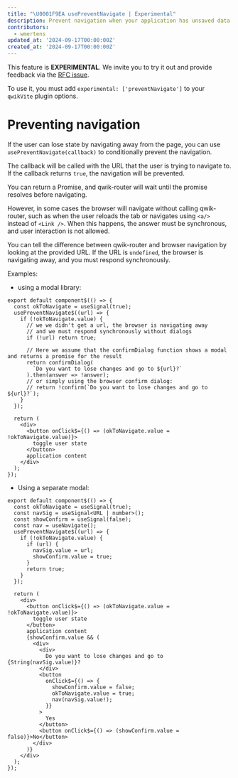 ```yaml
---
title: "\U0001F9EA usePreventNavigate | Experimental"
description: Prevent navigation when your application has unsaved data.
contributors:
  - wmertens
updated_at: '2024-09-17T00:00:00Z'
created_at: '2024-09-17T00:00:00Z'
---
```


This feature is **EXPERIMENTAL**. We invite you to try it out and provide feedback via the [RFC issue](https://github.com/QwikDev/qwik-evolution/issues/15).

To use it, you must add `experimental: ['preventNavigate']` to your `qwikVite` plugin options.

# Preventing navigation

If the user can lose state by navigating away from the page, you can use `usePreventNavigate(callback)` to conditionally prevent the navigation.

The callback will be called with the URL that the user is trying to navigate to. If the callback returns `true`, the navigation will be prevented.

You can return a Promise, and qwik-router will wait until the promise resolves before navigating.

However, in some cases the browser will navigate without calling qwik-router, such as when the user reloads the tab or navigates using `<a/>` instead of `<Link />`. When this happens, the answer must be synchronous, and user interaction is not allowed.

You can tell the difference between qwik-router and browser navigation by looking at the provided URL. If the URL is `undefined`, the browser is navigating away, and you must respond synchronously.

Examples:

- using a modal library:

```tsx
export default component$(() => {
  const okToNavigate = useSignal(true);
  usePreventNavigate$((url) => {
    if (!okToNavigate.value) {
      // we we didn't get a url, the browser is navigating away
      // and we must respond synchronously without dialogs
      if (!url) return true;

      // Here we assume that the confirmDialog function shows a modal and returns a promise for the result
      return confirmDialog(
        `Do you want to lose changes and go to ${url}?`
      ).then(answer => !answer);
      // or simply using the browser confirm dialog:
      // return !confirm(`Do you want to lose changes and go to ${url}?`);
    }
  });

  return (
    <div>
      <button onClick$={() => (okToNavigate.value = !okToNavigate.value)}>
        toggle user state
      </button>
      application content
    </div>
  );
});
```

- Using a separate modal:

```tsx
export default component$(() => {
  const okToNavigate = useSignal(true);
  const navSig = useSignal<URL | number>();
  const showConfirm = useSignal(false);
  const nav = useNavigate();
  usePreventNavigate$((url) => {
    if (!okToNavigate.value) {
      if (url) {
        navSig.value = url;
        showConfirm.value = true;
      }
      return true;
    }
  });

  return (
    <div>
      <button onClick$={() => (okToNavigate.value = !okToNavigate.value)}>
        toggle user state
      </button>
      application content
      {showConfirm.value && (
        <div>
          <div>
            Do you want to lose changes and go to {String(navSig.value)}?
          </div>
          <button
            onClick$={() => {
              showConfirm.value = false;
              okToNavigate.value = true;
              nav(navSig.value!);
            }}
          >
            Yes
          </button>
          <button onClick$={() => (showConfirm.value = false)}>No</button>
        </div>
      )}
    </div>
  );
});
```
